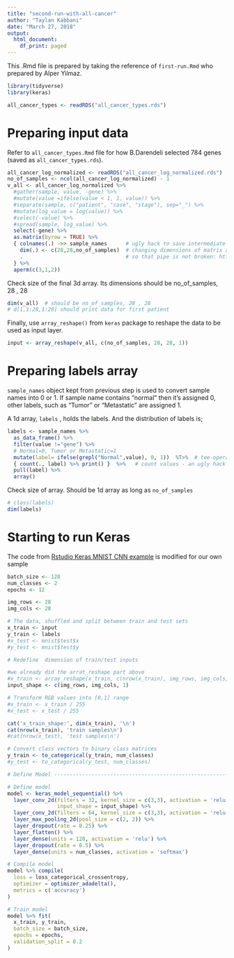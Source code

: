```yaml
---
title: "second-run-with-all-cancer"
author: "Taylan Kabbani"
date: "March 27, 2018"
output:
  html_document:
    df_print: paged
---
```


This .Rmd file is prepared by taking the reference of `first-run.Rmd` who prepared by Alper Yilmaz.


```r
library(tidyverse)
library(keras)

all_cancer_types <- readRDS("all_cancer_types.rds")
```


# Preparing input data

Refer to `all_cancer_types.Rmd` file for how B.Darendeli selected 784 genes (saved as `all_cancer_types.rds`). 

```r
all_cancer_log_normalized <- readRDS("all_cancer_log_normalized.rds")
no_of_samples <- ncol(all_cancer_log_normalized) - 1
v_all <- all_cancer_log_normalized %>% 
  #gather(sample, value, -gene) %>% 
  #mutate(value =ifelse(value < 1, 1, value)) %>% 
  #separate(sample, c("patient", "case", "stage"), sep="_") %>% 
  #mutate(log_value = log(value)) %>% 
  #select(-value) %>% 
  #spread(sample, log_value) %>%          
  select(-gene) %>%
  as.matrix(byrow = TRUE) %>% 
  { colnames(.) ->> sample_names      # ugly hack to save intermediate https://stackoverflow.com/a/47879695/4579196
    dim(.) <- c(28,28,no_of_samples)  # changing dimensions of matrix and printing again
    .                                 # so that pipe is not broken: https://stackoverflow.com/a/44052271/4579196
  } %>% 
  aperm(c(3,1,2))
```

Check size of the final 3d array. Its dimensions should be no_of_samples, 28 , 28

```r
dim(v_all)  # should be no_of_samples, 28 , 28
# d[1,1:28,1:28] should print data for first patient
```

Finally, use `array_reshape()` from `keras` package to reshape the data to be used as input layer.

```r
input <- array_reshape(v_all, c(no_of_samples, 28, 28, 1))
```

# Preparing labels array

`sample_names` object kept from previous step is used to convert sample names into 0 or 1. If sample name contains "normal" then it's assigned 0, other labels, such as "Tumor" or "Metastatic" are assigned 1.

A 1d array, `labels` , holds the labels. And the distribution of labels is;

```r
labels <- sample_names %>% 
  as_data_frame() %>% 
  filter(value !="gene") %>% 
  # Normal=0, Tumor or Metastatic=1
  mutate(label= ifelse(grepl("Normal",value), 0, 1))  %T>%  # tee-operator
  { count(., label) %>% print() }  %>%   # count values - an ugly hack
  pull(label) %>% 
  array()
```

Check size of array. Should be 1d array as long as `no_of_samples`

```r
# class(labels)
dim(labels)
```

# Starting to run Keras

The code from [Rstudio Keras MNIST CNN example](https://keras.rstudio.com/articles/examples/mnist_cnn.html) is modified for our own sample

```r
batch_size <- 128
num_classes <- 2
epochs <- 12

img_rows <- 28
img_cols <- 28

# The data, shuffled and split between train and test sets
x_train <- input
y_train <- labels
#x_test <- mnist$test$x
#y_test <- mnist$test$y

# Redefine  dimension of train/test inputs

#we already did the arrat_reshape part above
#x_train <- array_reshape(x_train, c(nrow(x_train), img_rows, img_cols, 1))
input_shape <- c(img_rows, img_cols, 1)

# Transform RGB values into [0,1] range
#x_train <- x_train / 255
#x_test <- x_test / 255

cat('x_train_shape:', dim(x_train), '\n')
cat(nrow(x_train), 'train samples\n')
#cat(nrow(x_test), 'test samples\n')

# Convert class vectors to binary class matrices
y_train <- to_categorical(y_train, num_classes)
#y_test <- to_categorical(y_test, num_classes)

# Define Model -----------------------------------------------------------

# Define model
model <- keras_model_sequential() %>%
  layer_conv_2d(filters = 32, kernel_size = c(3,3), activation = 'relu',
                input_shape = input_shape) %>% 
  layer_conv_2d(filters = 64, kernel_size = c(3,3), activation = 'relu') %>% 
  layer_max_pooling_2d(pool_size = c(2, 2)) %>% 
  layer_dropout(rate = 0.25) %>% 
  layer_flatten() %>% 
  layer_dense(units = 128, activation = 'relu') %>% 
  layer_dropout(rate = 0.5) %>% 
  layer_dense(units = num_classes, activation = 'softmax')

# Compile model
model %>% compile(
  loss = loss_categorical_crossentropy,
  optimizer = optimizer_adadelta(),
  metrics = c('accuracy')
)
```


```r
# Train model
model %>% fit(
  x_train, y_train,
  batch_size = batch_size,
  epochs = epochs,
  validation_split = 0.2
)
```

```r

```

